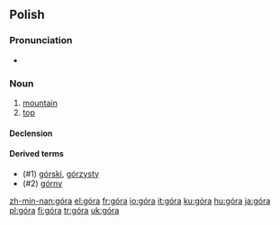 {{see|gora}}
==Polish==

===Pronunciation===
* {{IPA|[ˈɡura]}}

===Noun===
{{infl|pl|noun|g=f}}

# [[mountain]]
# [[top]]

====Declension====
{{pl-decl-noun
|góra|góry
|góry|gór
|górze|górom
|górę|góry
|górą|górami
|górze|górach
|góro|góry
}}

====Derived terms====
*(#1) [[górski]], [[górzysty]]
*(#2) [[górny]]

[[zh-min-nan:góra]]
[[el:góra]]
[[fr:góra]]
[[io:góra]]
[[it:góra]]
[[ku:góra]]
[[hu:góra]]
[[ja:góra]]
[[pl:góra]]
[[fi:góra]]
[[tr:góra]]
[[uk:góra]]